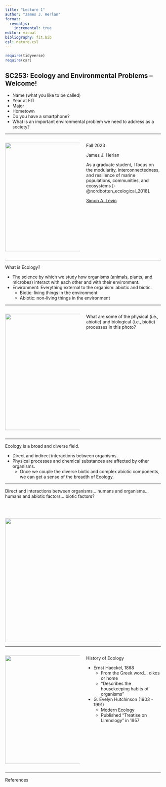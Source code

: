```yaml
---
title: "Lecture 1"
author: "James J. Herlan"
format:
  revealjs:
    incremental: true
editor: visual
bibliography: fit.bib
csl: nature.csl
---
```


```r
require(tidyverse)
require(car)
```

::: incremental
## SC253: Ecology and Environmental Problems -- Welcome!

- Name (what you like to be called)
- Year at FIT
- Major
- Hometown
- Do you have a smartphone?
- What is an important environmental problem we need to address as a society?

:::

------------------------------------------------------------------------

::: columns
::: {.column width="50%"}
![](slide2_earth.jpg){.absolute top="10" left="1" width="450" height="350"}
:::

::: {.column width="50%"}

Fall 2023

James J. Herlan

As a graduate student, I focus on the modularity, interconnectedness, and resilience of marine populations, communities, and ecosystems [-@nordbotten_ecological_2018].  

[Simon A. Levin](https://slevin.princeton.edu/){preview-link="true"}

:::
:::

------------------------------------------------------------------------

What is Ecology?

::: incremental

- The science by which we study how organisms (animals, plants, and microbes) interact with each other and with their environment.
- Environment: Everything external to the organism: abiotic and biotic.
  - Biotic: living things in the environment 
  - Abiotic: non-living things in the environment

:::

------------------------------------------------------------------------

::: columns

::: {.column width="50%"}

![](slide5_moose.png){.absolute top="10" left="1" width="450" height="375"}
:::

::: {.column width="50%"}

What are some of the physical (i.e., abiotic) and biological (i.e., biotic) processes in this photo?

:::
:::

------------------------------------------------------------------------

Ecology is a broad  and diverse field.

::: incremental

- Direct and indirect interactions between organisms.
- Physical processes and chemical substances are affected by other organisms.
  - Once we couple the diverse biotic and complex abiotic components, we can get a sense of the breadth of Ecology.

:::

------------------------------------------------------------------------

Direct and interactions between organisms... humans and organisms... humans and abiotic factors... biotic factors?

<br/><br/>

![](slide8_nyc.png){.absolute top="150" left="1" width="800" height="400"}



------------------------------------------------------------------------

::: columns
::: {.column width="50%"}

![](110331_0794.jpg){.absolute top="10" left="1" width="475 " height="350"}
:::

::: {.column width="50%"}

History of Ecology

- Ernst Haeckel, 1868
  - From the Greek word... oikos or home
  - "Describes the housekeeping habits of organisms" 
  
- G. Evelyn Hutchinson (1903 - 1991)
  - Modern Ecology
  - Published "Treatise on Limnology" in 1957

:::
:::

<!-- ------------------------------------------------------------------------ -->

<!-- ::: columns -->
<!-- ::: {.column width="50%" style="font-size: 27px"} -->
<!-- ![](rpn_standL_2023_03_18.png){.absolute top="10" left="1" width="400" height="750"} -->
<!-- ::: -->

<!-- ::: {.column width="50%" style="font-size: 27px"} -->
<!-- ::: -->
<!-- ::: -->

<!-- ------------------------------------------------------------------------ -->

<!-- ::: columns -->
<!-- ::: {.column width="50%" style="font-size: 27px"} -->
<!-- ![](rpn_pcf_2023_03_18.png){.absolute top="10" left="1" width="400" height="750"} -->
<!-- ::: -->

<!-- ::: {.column width="50%" style="font-size: 27px"} -->
<!-- ::: -->
<!-- ::: -->

------------------------------------------------------------------------

References


